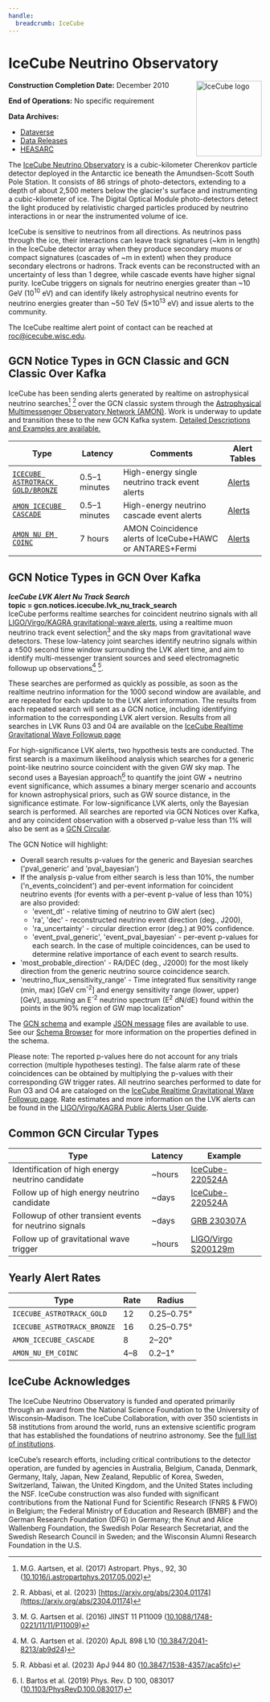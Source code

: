 ```yaml
---
handle:
  breadcrumb: IceCube
---
```



# IceCube Neutrino Observatory

<img
  src={logo}
  alt="IceCube logo"
  align="right"
  width="130"
  height="150"
  className="height-auto"
/>

**Construction Completion Date:** December 2010

**End of Operations:** No specific requirement

**Data Archives:**

- [Dataverse](https://dataverse.harvard.edu/dataverse/icecube)
- [Data Releases](https://icecube.wisc.edu/science/data-releases/)
- [HEASARC](https://heasarc.gsfc.nasa.gov/W3Browse/icecube/icecubepsc.html)

The [IceCube Neutrino Observatory](https://icecube.wisc.edu/) is a cubic-kilometer Cherenkov particle detector
deployed in the Antarctic ice beneath the Amundsen-Scott South Pole Station. It consists of 86 strings of
photo-detectors, extending to a depth of about 2,500 meters below the glacier's surface and
instrumenting a cubic-kilometer of ice. The Digital Optical Module photo-detectors detect the light
produced by relativistic charged particles produced by neutrino interactions in or near the instrumented
volume of ice.

IceCube is sensitive to neutrinos from all directions. As neutrinos pass through the ice, their interactions can
leave track signatures (~km in length) in the IceCube detector array when they produce secondary muons or compact
signatures (cascades of ~m in extent) when they produce secondary electrons or hadrons.
Track events can be reconstructed with an uncertainty of less than 1 degree, while cascade events
have higher signal purity. IceCube triggers on signals for neutrino energies greater than ~10 GeV
(10<sup>10</sup> eV) and can identify likely astrophysical neutrino events for neutrino
energies greater than ~50 TeV (5×10<sup>13</sup> eV) and issue alerts to the community.

The IceCube realtime alert point of contact can be reached at roc@icecube.wisc.edu.

## GCN Notice Types in GCN Classic and GCN Classic Over Kafka

IceCube has been sending alerts generated by realtime on astrophysical neutrino searches[^1] [^2]
over the GCN classic system through the
[Astrophysical Multimessenger Observatory Network (AMON)](https://www.amon.psu.edu). Work is underway
to update and transition these to the new GCN Kafka system.
[Detailed Descriptions and Examples are available.](https://gcn.gsfc.nasa.gov/amon.html)

<div className="overflow-table">

| Type                                                                                                              | Latency       | Comments                                                 | Alert Tables                                                             |
| ----------------------------------------------------------------------------------------------------------------- | ------------- | -------------------------------------------------------- | ------------------------------------------------------------------------ |
| [`ICECUBE ASTROTRACK GOLD/BRONZE`](http://gcn.gsfc.nasa.gov/doc/IceCube_High_Energy_Neutrino_Track_Alerts_v2.pdf) | 0.5–1 minutes | High-energy single neutrino track event alerts           | [Alerts](https://gcn.gsfc.nasa.gov/amon_icecube_gold_bronze_events.html) |
| [`AMON ICECUBE CASCADE`](http://gcn.gsfc.nasa.gov/doc/High_Energy_Neutrino_Cascade_Alerts.pdf)                    | 0.5–1 minutes | High-energy neutrino cascade event alerts                | [Alerts](https://gcn.gsfc.nasa.gov/amon_icecube_cascade_events.html)     |
| [`AMON NU EM COINC`](https://gcn.gsfc.nasa.gov/doc/gamma_nu.pdf)                                                  | 7 hours       | AMON Coincidence alerts of IceCube+HAWC or ANTARES+Fermi | [Alerts](https://gcn.gsfc.nasa.gov/amon_nu_em_coinc_events.html)         |

</div>

## GCN Notice Types in GCN Over Kafka

**_IceCube LVK Alert Nu Track Search_**\
**topic = gcn.notices.icecube.lvk_nu_track_search**\
IceCube performs realtime searches for coincident neutrino signals with all
[LIGO/Virgo/KAGRA gravitational-wave alerts](https://emfollow.docs.ligo.org/userguide/), using
a realtime muon neutrino track event selection[^3] and the sky maps from gravitational
wave detectors. These low-latency joint searches identify neutrino signals within a ±500 second time
window surrounding the LVK alert time, and aim to identify multi-messenger transient
sources and seed electromagnetic followup up observations[^4] [^5].

These searches are performed as quickly as possible, as soon as the realtime neutrino information for the 1000 second window
are available, and are repeated for each update
to the LVK alert information. The results from each repeated search will sent as a GCN notice,
including identifying information to the corresponding LVK alert version. Results from all searches
in LVK Runs 03 and 04 are available on the [IceCube Realtime Gravitational Wave Followup page](https://roc.icecube.wisc.edu/public/LvkNuTrackSearch/)

For high-significance LVK alerts, two hypothesis tests
are conducted. The first search is a maximum likelihood analysis which searches for a
generic point-like neutrino source coincident with the given GW sky map. The
second uses a Bayesian approach[^6] to quantify the joint GW + neutrino event significance, which
assumes a binary merger scenario and accounts for known astrophysical priors, such as GW source
distance, in the significance estimate. For low-significance LVK alerts, only the Bayesian search
is performed. All searches are reported via GCN Notices over Kafka, and any coincident
observation with a observed p-value less than 1% will also
be sent as a [GCN Circular](/circulars).

The GCN Notice will highlight:

- Overall search results p-values for the generic and Bayesian searches ('pval_generic' and 'pval_bayesian')
- If the analysis p-value from either search is less than 10%, the number ('n_events_coincident') and per-event information for coincident neutrino events (for events with a per-event p-value of less than 10%) are also provided:
  - 'event_dt' - relative timing of neutrino to GW alert (sec)
  - 'ra', 'dec' - reconstructed neutrino event direction (deg., J200),
  - 'ra_uncertainty' - circular direction error (deg.) at 90\% confidence.
  - 'event_pval_generic', 'event_pval_bayesian' - per-event p-values for each search. In the case of multiple coincidences, can be used to determine relative importance of each event to search results.
- 'most_probable_direction' - RA/DEC (deg., J2000) for the most likely direction from the generic neutrino source coincidence search.
- 'neutrino_flux_sensitivity_range' - Time integrated flux sensitivity range (min, max) [GeV cm<sup>-2</sup>] and energy sensitivity range (lower, upper) [GeV], assuming an E<sup>-2</sup> neutrino spectrum (E<sup>2</sup> dN/dE) found within the points in the 90% region of GW map localization"

The [GCN schema](/schema/stable/gcn/notices/icecube/lvk_nu_track_search.schema.json) and
example [JSON message](/schema/stable/gcn/notices/icecube/lvk_nu_track_search.example.json) files
are available to use. See our [Schema Browser](/docs/schema/stable/gcn/notices/icecube/lvk_nu_track_search.schema.json) for more information on the properties defined in the schema.

Please note: The reported p-values here do not account for any trials correction (multiple hypotheses
testing). The false alarm rate of these coincidences can be obtained by multiplying the p-values
with their corresponding GW trigger rates. All neutrino searches performed to date for
Run O3 and O4 are cataloged on the [IceCube Realtime Gravitational Wave Followup page](https://roc.icecube.wisc.edu/public/LvkNuTrackSearch/).
Rate estimates and more information on the LVK alerts can be found in the [LIGO/Virgo/KAGRA Public Alerts User Guide](https://emfollow.docs.ligo.org/).

## Common GCN Circular Types

<div className="overflow-table">

| Type                                                    | Latency | Example                                 |
| ------------------------------------------------------- | ------- | --------------------------------------- |
| Identification of high energy neutrino candidate        | ~hours  | [IceCube-220524A](/circulars/32102)     |
| Follow up of high energy neutrino candidate             | ~days   | [IceCube-220524A](/circulars/32114)     |
| Followup of other transient events for neutrino signals | ~days   | [ GRB 230307A](/circulars/33430)        |
| Follow up of gravitational wave trigger                 | ~hours  | [LIGO/Virgo S200129m](/circulars/26927) |

</div>

## Yearly Alert Rates

<div className="overflow-table">

| Type                        | Rate | Radius     |
| --------------------------- | ---- | ---------- |
| `ICECUBE_ASTROTRACK_GOLD`   | 12   | 0.25–0.75° |
| `ICECUBE_ASTROTRACK_BRONZE` | 16   | 0.25–0.75° |
| `AMON_ICECUBE_CASCADE`      | 8    | 2–20°      |
| `AMON_NU_EM_COINC`          | 4–8  | 0.2–1°     |

</div>

## IceCube Acknowledges

The IceCube Neutrino Observatory is funded and operated primarily through an award from
the National Science Foundation to the University of Wisconsin–Madison. The IceCube
Collaboration, with over 350 scientists in 58 institutions from around the world, runs an
extensive scientific program that has established the foundations of neutrino
astronomy. See the [full list of institutions](https://icecube.wisc.edu/collaboration/institutions).

IceCube’s research efforts, including critical contributions to the detector operation,
are funded by agencies in Australia, Belgium, Canada, Denmark, Germany, Italy, Japan, New Zealand,
Republic of Korea, Sweden, Switzerland, Taiwan, the United Kingdom, and the United States
including the NSF. IceCube construction was also funded with significant contributions from the
National Fund for Scientific Research (FNRS & FWO) in Belgium; the Federal Ministry of
Education and Research (BMBF) and the German Research Foundation (DFG) in Germany; the
Knut and Alice Wallenberg Foundation, the Swedish Polar Research Secretariat, and the
Swedish Research Council in Sweden; and the Wisconsin Alumni Research Foundation in the U.S.

[^1]: M.G. Aartsen, et al. (2017) Astropart. Phys., 92, 30 ([10.1016/j.astropartphys.2017.05.002](http://dx.doi.org/10.1016/j.astropartphys.2017.05.002))

[^2]: R. Abbasi, et al. (2023) [https://arxiv.org/abs/2304.01174](https://arxiv.org/abs/2304.01174)

[^3]: M. G. Aartsen et al. (2016) JINST 11 P11009 ([10.1088/1748-0221/11/11/P11009](https://doi.org/10.1088/1748-0221/11/11/P11009))

[^4]: M. G. Aartsen et al. (2020) ApJL 898 L10 ([10.3847/2041-8213/ab9d24](https://doi.org/10.3847/2041-8213/ab9d24))

[^5]: R. Abbasi et al. (2023) ApJ 944 80 ([10.3847/1538-4357/aca5fc](https://doi.org/10.3847/1538-4357/aca5fc))

[^6]: I. Bartos et al. (2019) Phys. Rev. D 100, 083017 ([10.1103/PhysRevD.100.083017](https://doi.org/10.1103/PhysRevD.100.083017))
